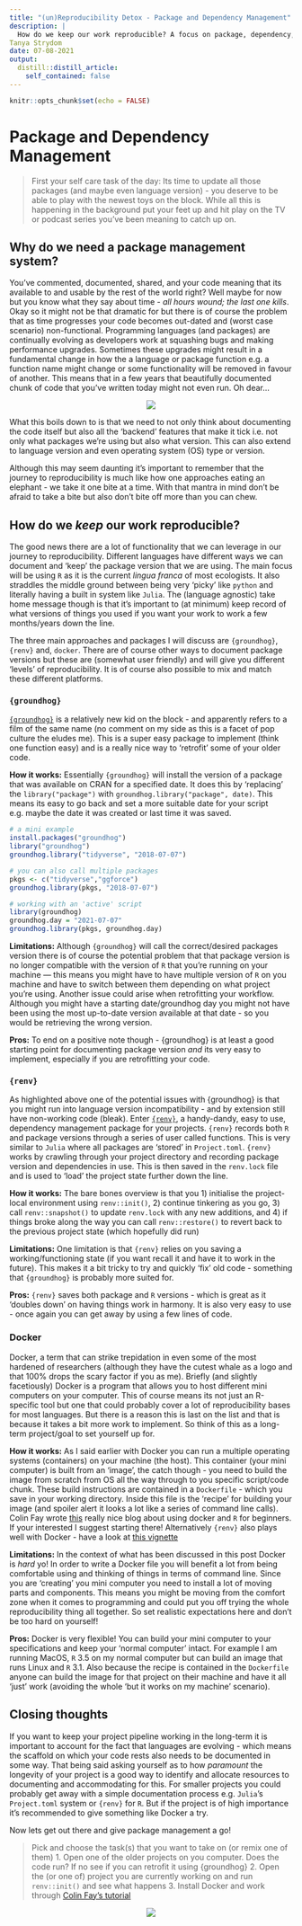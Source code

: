 ```yaml
---
title: "(un)Reproducibility Detox - Package and Dependency Management"
description: |
  How do we keep our work reproducible? A focus on package, dependency, and language 'version control'.
Tanya Strydom
date: 07-08-2021
output:
  distill::distill_article:
    self_contained: false
---
```


```r
knitr::opts_chunk$set(echo = FALSE)
```

# Package and Dependency Management

> First your self care task of the day: Its time to update all those packages (and 
> maybe even language version) - you deserve to be able to play with the newest 
> toys on the block. While all this is happening in the background put 
> your feet up and hit play on the TV or podcast series you've been meaning to 
> catch up on.

## Why do we need a package management system?

You've commented, documented, shared, and your code meaning that its available 
to and usable by the rest of the world right? Well maybe for now but you know 
what they say about time - *all hours wound; the last one kills*. Okay so it 
might not be that dramatic for but there is of course the problem that as time 
progresses your code becomes out-dated and (worst case scenario) non-functional. 
Programming languages (and packages) are continually evolving as developers 
work at squashing bugs and making performance upgrades. Sometimes these upgrades 
might result in a fundamental change in how the a language or package function 
e.g. a function name might change or some functionality will be removed in favour 
of another. This means that in a few years that beautifully documented chunk of 
code that you've written today might not even run. Oh dear...

<center>

![](https://media.giphy.com/media/75nS8yYzKBGQXSHYG3/giphy.gif)

</center>

What this boils down to is that we need to not only think about documenting the 
code itself but also all the 'backend' features that make it tick i.e. not only 
what packages we're using but also what version. This can also extend to language 
version and even operating system (OS) type or version. 

Although this may seem daunting it's important to remember that the journey to 
reproducibility is much like how one approaches eating an elephant - we take 
it one bit~~e~~ at a time. With that mantra in mind don't be afraid to take a 
bite but also don't bite off more than you can chew.

## How do we _keep_ our work reproducible?

The good news there are a lot of functionality that we can leverage in our journey 
to reproducibility. Different languages have different ways we can document and 
'keep' the package version that we are using. The main focus will be using `R` as 
it is the current *lingua franca* of most ecologists. It also straddles the middle 
ground between being very 'picky' like `python` and literally having a built in 
system like `Julia`. The (language agnostic) take home message though is that it's 
important to (at minimum) keep record of what versions of things you used if you 
want your work to work a few months/years down the line.

The three main approaches and packages I will discuss are `{groundhog}`, `{renv}` 
and, `docker`. There are of course other ways to document package versions but 
these are (somewhat user friendly) and will give you different 'levels' of 
reproducibility. It is of course also possible to mix and match these different 
platforms.

### `{groundhog}`

[`{groundhog}`](http://groundhogr.com/using/) is a relatively new kid on the block - 
and apparently refers to a film of the same name (no comment on my side as this 
is a facet of pop culture the eludes me). This is a super easy package to implement 
(think one function easy) and is a really nice way to 'retrofit' some of your 
older code.

**How it works:** Essentially `{groundhog}` will install the version of a package 
that was available on CRAN for a specified date. It does this by 'replacing' the 
`library("package")` with `groundhog.library("package", date)`. This means its 
easy to go back and set a more suitable date for your script e.g. maybe the 
date it was created or last time it was saved.

```r
# a mini example
install.packages("groundhog")
library("groundhog")
groundhog.library("tidyverse", "2018-07-07")

# you can also call multiple packages
pkgs <- c("tidyverse","ggforce")
groundhog.library(pkgs, "2018-07-07")

# working with an 'active' script
library(groundhog)
groundhog.day = "2021-07-07"
groundhog.library(pkgs, groundhog.day)

```
**Limitations:** Although `{groundhog}` will call the correct/desired packages 
version there is of course the potential problem that that package version is 
no longer compatible with the version of `R` that you're running on your 
machine --- this means you might have to have multiple version of `R` on you 
machine and have to switch between them depending on what project you're using.
Another issue could arise when retrofitting your workflow. Although you might have a
starting date/groundhog day you might not have been using the most up-to-date version
available at that date - so you would be retrieving the wrong version.

**Pros:** To end on a positive note though - {groundhog} is at least a good 
starting point for documenting package version _and_ its very easy to implement, 
especially if you are retrofitting your code.

### `{renv}`

As highlighted above one of the potential issues with {groundhog} is that you 
might run into language version incompatibility - and by extension still have 
non-working code (bleak). Enter [`{renv}`](https://rstudio.github.io/renv/articles/renv.html), 
a handy-dandy, easy to use, dependency management package for your projects. 
`{renv}` records both `R` and package versions through a series of user called 
functions. This is very similar to `Julia` where all packages are 'stored' 
in `Project.toml`. `{renv}` works by crawling through your project 
directory and recording package version and dependencies in use. This is then 
saved in the `renv.lock` file and is used to 'load' the project state further 
down the line.

**How it works:** The bare bones overview is that you 1) initialise the 
project-local environment using `renv::init()`, 2) continue tinkering as you 
go, 3) call `renv::snapshot()` to update `renv.lock` with any new additions, and
4) if things broke along the way you can call `renv::restore()` to revert back 
to the previous project state (which hopefully did run)

**Limitations:** One limitation is that `{renv}` relies on you saving a 
working/functioning state (if you want recall it and have it to work in 
the future). This makes it a bit tricky to try and quickly 'fix' old code - 
something that `{groundhog}` is probably more suited for.

**Pros:** `{renv}` saves both package and `R` versions - which is great as it 
'doubles down' on having things work in harmony. It is also very easy to use - 
once again you can get away by using a few lines of code. 

### Docker

Docker, a term that can strike trepidation in even some of the most hardened 
of researchers (although they have the cutest whale as a logo and that 100% 
drops the scary factor if you as me). Briefly (and slightly facetiously) Docker 
is  a program that allows you to host different mini computers on your computer.
This of course means its not just an R-specific tool but one that could probably 
cover a lot of reproducibility bases for most languages. But there is a reason 
this is last on the list and that is because it takes a bit more work to implement. 
So think of this as a long-term project/goal to set yourself up for.

**How it works:** As I said earlier with Docker you can run a multiple operating 
systems (containers) on your machine (the host). This container (your mini 
computer) is built from an 'image', the catch though - you need to build the 
image from scratch from OS all the way through to you specific script/code 
chunk. These build instructions are contained in a `Dockerfile` - which you 
save in your working directory. Inside this file is the 'recipe' for building 
your image (and spoiler alert it looks a lot like a series of command line 
calls). Colin Fay wrote [this](https://colinfay.me/docker-r-reproducibility/) 
really nice blog about using docker and `R` for beginners. If your interested I 
suggest starting there! Alternatively `{renv}` also plays well with Docker - 
have a look at [this vignette](https://rstudio.github.io/renv/articles/docker.html)

**Limitations:** In the context of what has been discussed in this post Docker is 
_hard_ yo! In order to write a Docker file you will benefit a lot from being 
comfortable using and thinking of things in terms of command line. Since you are 
'creating' you mini computer you need to install a lot of moving parts and 
components. This means you might be moving from the comfort zone when it comes 
to programming and could put you off trying the whole reproducibility thing all 
together. So set realistic expectations here and don't be too hard on yourself!

**Pros:** Docker is very flexible! You can build your mini computer to your 
specifications and keep your 'normal computer' intact. For example I am 
running MacOS, `R` 3.5 on my normal computer but can build an image that 
runs Linux and `R` 3.1. Also because the recipe is contained in the `Dockerfile` 
anyone can build the image for that project on their machine and have 
it all 'just' work (avoiding the whole 'but it works on my machine' scenario).

## Closing thoughts

If you want to keep your project pipeline working in the long-term it is 
important to account for the fact that languages are evolving - which 
means the scaffold on which your code rests also needs to be documented in 
some way. That being said asking yourself as to how _paramount_ the longevity 
of your project is a good way to identify and allocate resources to documenting 
and accommodating for this. For smaller projects you could probably get 
away with a simple documentation process e.g. `Julia`'s `Project.toml` system or 
`{renv}` for `R`. But if the project is of high importance it's recommended to 
give something like Docker a try. 

Now lets get out there and give package management a go!

> Pick and choose the task(s) that you want to take on (or remix one of them)
>  1. Open one of the older projects on you computer. Does the code run? If no see if you can retrofit it using {groundhog}
>  2. Open the (or one of) project you are currently working on and run `renv::init()` and see what happens
>  3. Install Docker and work through [Colin Fay's tutorial](https://colinfay.me/docker-r-reproducibility/)

<center>

![](https://media.giphy.com/media/aBv5IC7zFOFjVVVs7I/giphy.gif)

</center>
